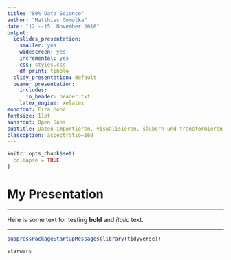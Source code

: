 ```yaml
---
title: "80% Data Science"
author: "Matthias Gomolka"
date: "12.--15. November 2018"
output:
  ioslides_presentation: 
    smaller: yes
    widescreen: yes
    incremental: yes
    css: styles.css
    df_print: tibble
  slidy_presentation: default
  beamer_presentation:
    includes:
      in_header: header.txt
    latex_engine: xelatex
monofont: Fira Mono
fontsize: 11pt
sansfont: Open Sans
subtitle: Daten importieren, visualisieren, säubern und transformieren mit **R**
classoption: aspectratio=169
---
```


```r
knitr::opts_chunk$set(
  collapse = TRUE
)
```

# My Presentation

---

Here is some text for testing **bold** and _italic_ text.

---

```r
suppressPackageStartupMessages(library(tidyverse))

starwars
```